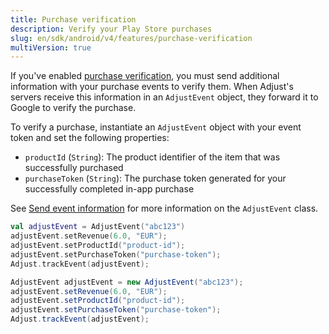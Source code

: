 ```yaml
---
title: Purchase verification
description: Verify your Play Store purchases
slug: en/sdk/android/v4/features/purchase-verification
multiVersion: true
---
```


If you've enabled [purchase verification](https://help.adjust.com/en/article/purchase-verification), you must send additional information with your purchase events to verify them. When Adjust's servers receive this information in an `AdjustEvent` object, they forward it to Google to verify the purchase.

To verify a purchase, instantiate an `AdjustEvent` object with your event token and set the following properties:

-  `productId` (`String`): The product identifier of the item that was successfully purchased
-  `purchaseToken` (`String`): The purchase token generated for your successfully completed in-app purchase

<Callout type="seealso">

See [Send event information](/en/sdk/android/features/events) for more information on the `AdjustEvent` class.

</Callout>

<Tabs>
<Tab title="Kotlin" sync="kotlin">

```kotlin
val adjustEvent = AdjustEvent("abc123")
adjustEvent.setRevenue(6.0, "EUR");
adjustEvent.setProductId("product-id");
adjustEvent.setPurchaseToken("purchase-token");
Adjust.trackEvent(adjustEvent);
```

</Tab>
<Tab title="Java" sync="java">

```java
AdjustEvent adjustEvent = new AdjustEvent("abc123");
adjustEvent.setRevenue(6.0, "EUR");
adjustEvent.setProductId("product-id");
adjustEvent.setPurchaseToken("purchase-token");
Adjust.trackEvent(adjustEvent);
```

</Tab>
</Tabs>
